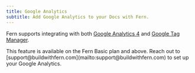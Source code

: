 ```yaml
---
title: Google Analytics
subtitle: Add Google Analytics to your Docs with Fern. 
---
```


Fern supports integrating with both [Google Analytics 4](https://developers.google.com/analytics) and [Google Tag Manager](https://tagmanager.google.com/). 

<Tip>
This feature is available on the Fern Basic plan and above. Reach out to [support@buildwithfern.com](mailto:support@buildwithfern.com) to set up your Google Analytics. 
</Tip>

